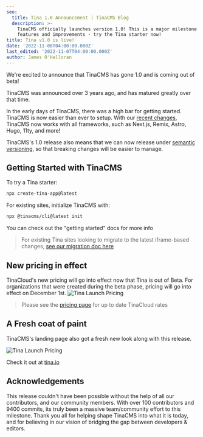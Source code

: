```yaml
---
seo:
  title: Tina 1.0 Announcement | TinaCMS Blog
  description: >-
    TinaCMS officially launches version 1.0! This is a major milestone with new
    features and improvements - try the Tina starter now!
title: Tina v1.0 is live!
date: '2022-11-08T04:00:00.000Z'
last_edited: '2022-11-07T04:00:00.000Z'
author: James O'Halloran
---
```


We're excited to announce that TinaCMS has gone 1.0 and is coming out of beta!

TinaCMS was announced over 3 years ago, and has matured greatly over that time.

In the early days of TinaCMS, there was a high bar for getting started. TinaCMS is now easier than ever to setup. With our [recent changes](https://tina.io/blog/upgrading-to-iframe/), TinaCMS now works with all frameworks, such as Next.js, Remix, Astro, Hugo, 11ty, and more!

TinaCMS's 1.0 release also means that we can now release under [semantic versioning](https://semver.org/), so that breaking changes will be easier to manage.

## Getting Started with TinaCMS

To try a Tina starter:

```bash
npx create-tina-app@latest
```

For existing sites, initialize TinaCMS with:

```bash
npx @tinacms/cli@latest init
```

You can check out the "getting started" docs for more info

> For existing Tina sites looking to migrate to the latest iframe-based changes, [see our migration doc here](https://tina.io/blog/upgrading-to-iframe/)

## New pricing in effect

TinaCloud's new pricing will go into effect now that Tina is out of Beta. For organizations that were created during the beta phase, pricing will go into effect on December 1st.
![Tina Launch Pricing](/img/blog/tina-1-0-announcement/TinaCMS_pricing_1.png)

> Please see the [pricing page](https://tina.io/pricing/ "pricing") for up to date TinaCloud rates

## A Fresh coat of paint

TinaCMS's landing page also got a fresh new look along with this release.

![Tina Launch Pricing](/img/blog/tina-1-0-announcement/tinaio-homepage.png)

Check it out at [tina.io](https://tina.io)

## Acknowledgements

This release couldn't have been possible without the help of all our contributors, and our community members. With over 100 contributors and 9400 commits, its truly been a massive team/community effort to this milestone. Thank you all for helping shape TinaCMS into what it is today, and for believing in our vision of bridging the gap between developers & editors.
